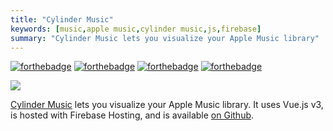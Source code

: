 ```yaml
---
title: "Cylinder Music"
keywords: [music,apple music,cylinder music,js,firebase]
summary: "Cylinder Music lets you visualize your Apple Music library"
---
```


[![forthebadge](https://forthebadge.com/images/badges/uses-html.svg)](https://forthebadge.com) [![forthebadge](https://forthebadge.com/images/badges/uses-css.svg)](https://forthebadge.com) [![forthebadge](https://forthebadge.com/images/badges/uses-js.svg)](https://forthebadge.com) [![forthebadge](https://forthebadge.com/images/badges/made-with-vue.svg)](https://forthebadge.com)  

![](/images/cylinder-music.png)

[Cylinder Music](https://cylinder-music.web.app/) lets you visualize your Apple Music library. It uses Vue.js v3, is hosted with Firebase Hosting, and is available [on Github](https://github.com/realprogrammer5000/cylinder-music). 
